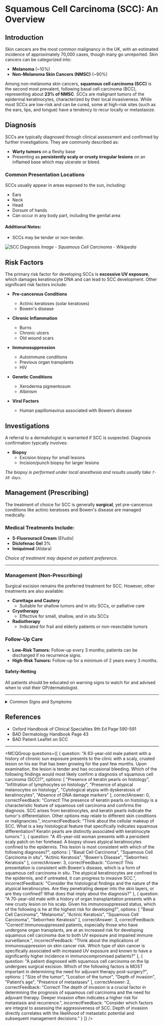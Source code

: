 
# Squamous Cell Carcinoma (SCC): An Overview

## Introduction

Skin cancers are the most common malignancy in the UK, with an estimated incidence of approximately 70,000 cases, though many go unreported. Skin cancers can be categorized into:

- **Melanoma** (~10%)
- **Non-Melanoma Skin Cancers (NMSC)** (~90%)

Among non-melanoma skin cancers, **squamous cell carcinoma (SCC)** is the second most prevalent, following basal cell carcinoma (BCC), representing about **23% of NMSC**. SCCs are malignant tumors of the epidermal keratinocytes, characterized by their local invasiveness. While most SCCs are low-risk and can be cured, some at high-risk sites (such as the ears, lips, and tongue) have a tendency to recur locally or metastasize.

## Diagnosis

SCCs are typically diagnosed through clinical assessment and confirmed by further investigations. They are commonly described as:

- **Warty tumors** on a fleshy base
- Presenting as **persistently scaly or crusty irregular lesions** on an inflamed base which may ulcerate or bleed.

### Common Presentation Locations

SCCs usually appear in areas exposed to the sun, including:

- Ears
- Neck
- Head
- Dorsum of hands
- Can occur in any body part, including the genital area

#### Additional Notes:

- SCCs may be tender or non-tender.

![SCC Diagnosis](https://medibuddy.co.uk/wp-content/uploads/2020/08/Derm-SCC-Explanation-1.png)
_Image - Squamous Cell Carcinoma - Wikipedia_

## Risk Factors

The primary risk factor for developing SCCs is **excessive UV exposure**, which damages keratinocyte DNA and can lead to SCC development. Other significant risk factors include:

- **Pre-cancerous Conditions**
  - Actinic keratoses (solar keratoses)
  - Bowen's disease

- **Chronic Inflammation**
  - Burns
  - Chronic ulcers
  - Old wound scars

- **Immunosuppression**
  - Autoimmune conditions
  - Previous organ transplants
  - HIV

- **Genetic Conditions**
  - Xeroderma pigmentosum
  - Albinism

- **Viral Factors**
  - Human papillomavirus associated with Bowen’s disease

## Investigations

A referral to a dermatologist is warranted if SCC is suspected. Diagnosis confirmation typically involves:

- **Biopsy**
  - Excision biopsy for small lesions
  - Incision/punch biopsy for larger lesions

*The biopsy is performed under local anesthesia and results usually take `7-10 days`.* 

## Management (Prescribing)

The treatment of choice for SCC is generally **surgical**, yet pre-cancerous conditions like actinic keratoses and Bowen's disease are managed medically.

### Medical Treatments Include:

- **5-Fluorouracil Cream** (Efudix)
- **Diclofenac Gel** 3%
- **Imiquimod** (Aldara)

*Choice of treatment may depend on patient preference.*

---

### Management (Non-Prescribing)

Surgical excision remains the preferred treatment for SCC. However, other treatments are also available:

- **Curettage and Cautery**
  - Suitable for shallow tumors and in situ SCCs, or palliative care
- **Cryotherapy**
  - Effective for small, shallow, and in situ SCCs
- **Radiotherapy**
  - Indicated for frail and elderly patients or non-resectable tumors

### Follow-Up Care

- **Low-Risk Tumors:** Follow-up every 3 months; patients can be discharged if no recurrence signs.
- **High-Risk Tumors:** Follow-up for a minimum of 2 years every 3 months.

#### Safety-Netting

All patients should be educated on warning signs to watch for and advised when to visit their GP/dermatologist.

---

<details>
<summary>Common Signs and Symptoms</summary>

- **Chest Pain**
  - Crushing or pressure-like
  - May radiate to left arm, jaw, or back
  - Often accompanied by sweating

- **Respiratory**
  - Shortness of breath
  - Rapid breathing
  - Orthopnea

- **Other Symptoms**
  - Nausea and vomiting
  - Fatigue
  - Light-headedness
  - Anxiety

</details>

## References

- Oxford Handbook of Clinical Specialties 9th Ed Page 590-591
- BAD Dermatology Handbook Page 43
- BAD Patient Leaflet on SCC

---

<MCQGroup questions={[
  {
    question: "A 63-year-old male patient with a history of chronic sun exposure presents to the clinic with a scaly, crusted lesion on his ear that has been growing for the past few months. Upon examination, the lesion is tender and has occasional bleeding. Which of the following findings would most likely confirm a diagnosis of squamous cell carcinoma (SCC)?",
    options: [
      "Presence of keratin pearls on histology",
      "Infiltration of lymphocytes on histology",
      "Presence of atypical melanocytes on histology",
      "Cytological atypia with dyskeratosis of keratinocytes",
      "Absence of DNA damage markers"
    ],
    correctAnswer: 0,
    correctFeedback: "Correct! The presence of keratin pearls on histology is a characteristic feature of squamous cell carcinoma and confirms the diagnosis. SCC arises from keratinocytes, and keratin pearls indicate the tumor's differentiation. Other options may relate to different skin conditions or malignancies.",
    incorrectFeedback: "Think about the cellular makeup of SCC. What is a key histological feature that specifically indicates squamous differentiation? Keratin pearls are distinctly associated with keratinocyte tumors."
  },
  {
    question: "A 45-year-old woman presents with a persistent scaly patch on her forehead. A biopsy shows atypical keratinocytes confined to the epidermis. This lesion is most consistent with which of the following diagnoses?",
    options: [
      "Basal Cell Carcinoma",
      "Squamous Cell Carcinoma in situ",
      "Actinic Keratosis",
      "Bowen's Disease",
      "Seborrheic Keratosis"
    ],
    correctAnswer: 3,
    correctFeedback: "Correct! This presentation is consistent with Bowen's disease, which is a form of squamous cell carcinoma in situ. The atypical keratinocytes are confined to the epidermis, and if untreated, it can progress to invasive SCC.",
    incorrectFeedback: "Consider the histological findings and the nature of the atypical keratinocytes. Are they penetrating deeper into the skin layers, or are they confined? What does that imply about the diagnosis?"
  },
  {
    question: "A 70-year-old male with a history of organ transplantation presents with a new crusty lesion on his scalp. Given his immunosuppressed status, which of the following is he at the highest risk for developing?",
    options: [
      "Basal Cell Carcinoma",
      "Melanoma",
      "Actinic Keratosis",
      "Squamous Cell Carcinoma",
      "Seborrheic Keratosis"
    ],
    correctAnswer: 3,
    correctFeedback: "Correct! Immunosuppressed patients, especially those who have undergone organ transplants, are at an increased risk for developing squamous cell carcinoma due to both UV exposure and impaired immune surveillance.",
    incorrectFeedback: "Think about the implications of immunosuppression on skin cancer risk. Which type of skin cancer is specifically associated with increased UV exposure and known to have a significantly higher incidence in immunocompromised patients?"
  },
  {
    question: "A patient diagnosed with squamous cell carcinoma on the lip undergoes surgical excision. Which of the following factors is MOST important in determining the need for adjuvant therapy post-surgery?",
    options: [
      "Size of the tumor",
      "Location of the tumor",
      "Depth of invasion",
      "Patient’s age",
      "Presence of metastases"
    ],
    correctAnswer: 2,
    correctFeedback: "Correct! The depth of invasion is a crucial factor in determining the prognosis of squamous cell carcinoma and the need for adjuvant therapy. Deeper invasion often indicates a higher risk for metastasis and recurrence.",
    incorrectFeedback: "Consider which factors are integral to assessing the aggressiveness of SCC. Depth of invasion directly correlates with the likelihood of metastatic potential and subsequent management decisions."
  }
]} />